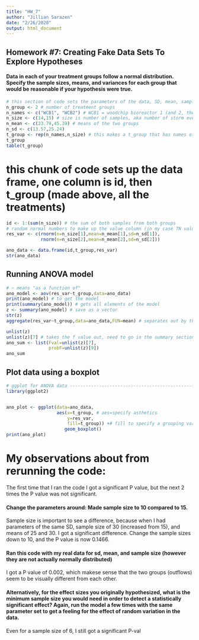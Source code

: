 ```yaml
---
title: "HW_7"
author: "Jillian Sarazen"
date: "2/26/2020"
output: html_document
---
```


## Homework #7: Creating Fake Data Sets To Explore Hypotheses

#### Data in each of your treatment groups follow a normal distribution. Specify the sample sizes, means, and variances for each group that would be reasonable if your hypothesis were true.

```r

# this section of code sets the parameters of the data, SD, mean, sample size
n_group <- 2 # number of treatment groups
n_names <- c("WCB1", "WCB2") # WCB1 = woodchip bioreactor 1 (and 2, there are 2 outflows)
n_size <- c(14,15) # size is number of samples, aka number of storm events
n_mean <- c(23.79,45.39) # means of the two groups
n_sd <- c(13.57,25.24)
t_group <- rep(n_names,n_size) # this makes a t_group that has names of the treatment groups repeated for the whole sample size
t_group
table(t_group)

```


# this chunk of code sets up the data frame, one column is id, then t_group (made above, all the treatments)
```r

id <- 1:(sum(n_size)) # the sum of both samples from both groups
# random normal numbers to make up the value column (in my case TN values) 
res_var <- c(rnorm(n=n_size[1],mean=n_mean[1],sd=n_sd[1]), 
             rnorm(n=n_size[2],mean=n_mean[2],sd=n_sd[2]))

ano_data <- data.frame(id,t_group,res_var) 
str(ano_data)

```





## Running ANOVA model

```r

# ~ means "as a function of"
ano_model <- aov(res_var~t_group,data=ano_data)
print(ano_model) # to get the model
print(summary(ano_model)) # gets all elements of the model 
z <- summary(ano_model) # save as a vector
str(z)
aggregate(res_var~t_group,data=ano_data,FUN=mean) # separates out by the t_group and gives the mean of each group. applying a common operation to several columns

unlist(z)
unlist(z)[7] # takes the f value out, need to go in the summary section and figure out what you want and the number
ano_sum <- list(Fval=unlist(z)[7],
                probF=unlist(z)[9])
ano_sum

```

## Plot data using a boxplot

```r

# ggplot for ANOVA data ---------------------------------------------------
library(ggplot2)


ano_plot <- ggplot(data=ano_data,
                   aes(x=t_group, # aes=specify asthetics
                       y=res_var,
                       fill=t_group)) +# fill to specify a grouping variable
                      geom_boxplot()
print(ano_plot)

```


# My observations about from rerunning the code:

The first time that I ran the code I got a significant P value, but the next 2 times the P value was not significant. 

#### Change the parameters around: Made sample size to 10 compared to 15.
Sample size is important to see a difference, because when I had parameters of the same SD, sample size of 30 (increased from 15), and means of 25 and 30. I got a significant difference. Change the sample sizes down to 10, and the P value is now 0.1466. 

#### Ran this code with my real data for sd, mean, and sample size (however they are not actually normally distributed)
I got a P value of 0.002, which makese sense that the two groups (outflows) seem to be visually different from each other. 


#### Alternatively, for the effect sizes you originally hypothesized, what is the minimum sample size you would need in order to detect a statistically significant effect? Again, run the model a few times with the same parameter set to get a feeling for the effect of random variation in the data.
Even for a sample size of 6, I still got a significant P-val

